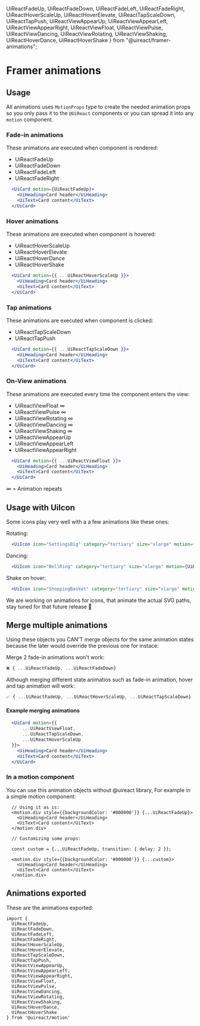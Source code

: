  UiReactFadeUp,
  UiReactFadeDown,
  UiReactFadeLeft,
  UiReactFadeRight,
  UiReactHoverScaleUp,
  UiReactHoverElevate,
  UiReactTapScaleDown,
  UiReactTapPush,
  UiReactViewAppearUp,
  UiReactViewAppearLeft,
  UiReactViewAppearRight,
  UiReactViewFloat,
  UiReactViewPulse,
  UiReactViewDancing,
  UiReactViewRotating,
  UiReactViewShaking,
  UiReactHoverDance,
  UiReactHoverShake
} from "@uireact/framer-animations";


# Framer animations
<Metadata packageName='framer-animations' packageJson={packageJson} description='Set of basic framer motion props that have animations configured to quickly re use animation objects through multiple components.' includeInformation />

## Usage

All animations uses `MotionProps` type to create the needed animation props so you only pass it to the `@UiReact` components or
you can spread it into any `motion` component.

### Fade-in animations

These animations are executed when component is rendered:

- UiReactFadeUp
- UiReactFadeDown 
- UiReactFadeLeft
- UiReactFadeRight

```jsx live scope={{ UiCard, UiHeading, UiText, UiReactFadeUp, UiReactFadeDown, UiReactFadeLeft, UiReactFadeRight }}
  <UiCard motion={UiReactFadeUp}>
    <UiHeading>Card header</UiHeading>
    <UiText>Card content</UiText>
  </UiCard>
```

### Hover animations

These animations are executed when component is hovered:

- UiReactHoverScaleUp 
- UiReactHoverElevate 
- UiReactHoverDance
- UiReactHoverShake

```jsx live scope={{ UiCard, UiHeading, UiText, UiReactHoverScaleUp, UiReactHoverElevate, UiReactHoverDance, UiReactHoverShake }}
  <UiCard motion={{ ...UiReactHoverScaleUp }}>
    <UiHeading>Card header</UiHeading>
    <UiText>Card content</UiText>
  </UiCard>
```

### Tap animations

These animations are executed when component is clicked:

- UiReactTapScaleDown
- UiReactTapPush

```jsx live scope={{ UiCard, UiHeading, UiText, UiReactTapScaleDown, UiReactTapPush }}
  <UiCard motion={{ ...UiReactTapScaleDown }}>
    <UiHeading>Card header</UiHeading>
    <UiText>Card content</UiText>
  </UiCard>
```

### On-View animations

These animations are executed every time the component enters the view:

- UiReactViewFloat 	&#8734;
- UiReactViewPulse 	&#8734;
- UiReactViewRotating &#8734;
- UiReactViewDancing &#8734;
- UiReactViewShaking &#8734;
- UiReactViewAppearUp
- UiReactViewAppearLeft
- UiReactViewAppearRight

```jsx live scope={{ UiCard, UiHeading, UiText, UiReactViewFloat, UiReactViewPulse, UiReactViewAppearUp, UiReactViewAppearLeft, UiReactViewAppearRight, UiReactViewRotating, UiReactViewShaking, UiReactViewDancing }}
  <UiCard motion={{ ...UiReactViewFloat }}>
    <UiHeading>Card header</UiHeading>
    <UiText>Card content</UiText>
  </UiCard>
```

&#8734; = Animation repeats

## Usage with UiIcon

Some icons play very well with a a few animations like these ones:

Rotating:

```jsx live scope={{UiIcon, UiReactViewRotating}}
  <UiIcon icon="SettingsBig" category="tertiary" size="xlarge" motion={UiReactViewRotating} />
```

Dancing:

```jsx live scope={{UiIcon, UiReactViewDancing}}
  <UiIcon icon="BellRing" category="tertiary" size="xlarge" motion={UiReactViewDancing} />
```

Shake on hover:

```jsx live scope={{UiIcon, UiReactHoverShake}}
  <UiIcon icon="ShoppingBasket" category="tertiary" size="xlarge" motion={UiReactHoverShake} />
```

We are working on animations for icons, that animate the actual SVG paths, stay tuned for that future release 🚀

## Merge multiple animations

Using these objects you CAN'T merge objects for the same animation states because the later would override the previous one for instace:

Merge 2 fade-in animations won't work:

```ts
❌ { ...UiReactFadeUp, ...UiReactFadeDown}
```

Although merging different state animatios such as fade-in animation, hover and tap animation will work:

```ts
✅ { ...UiReactFadeUp, ...UiReactHoverScaleUp, ...UiReactTapScaleDown}
```
#### Example merging animations

```jsx live scope={{ UiCard, UiHeading, UiText, UiReactViewFloat, UiReactTapScaleDown, UiReactHoverScaleUp }}
  <UiCard motion={{ 
      ...UiReactViewFloat, 
      ...UiReactTapScaleDown, 
      ...UiReactHoverScaleUp
  }}>
    <UiHeading>Card header</UiHeading>
    <UiText>Card content</UiText>
  </UiCard>
```

### In a motion component
You can use this animation objects without @uireact library, For example in a simple motion component: 

```tsx
  // Using it as is:
  <motion.div style={{backgroundColor: '#000000'}} {...UiReactFadeUp}>
    <UiHeading>Card header</UiHeading>
    <UiText>Card content</UiText>
  </motion.div>

  // Customizing some props:

  const custom = {...UiReactFadeUp, transition: { delay: 2 }};

  <motion.div style={{backgroundColor: '#000000'}} {...custom}>
    <UiHeading>Card header</UiHeading>
    <UiText>Card content</UiText>
  </motion.div>
```

## Animations exported

These are the animations exported:

```tsx
import {
  UiReactFadeUp,
  UiReactFadeDown,
  UiReactFadeLeft,
  UiReactFadeRight,
  UiReactHoverScaleUp,
  UiReactHoverElevate,
  UiReactTapScaleDown,
  UiReactTapPush,
  UiReactViewAppearUp,
  UiReactViewAppearLeft,
  UiReactViewAppearRight,
  UiReactViewFloat,
  UiReactViewPulse,
  UiReactViewDancing,
  UiReactViewRotating,
  UiReactViewShaking,
  UiReactHoverDance,
  UiReactHoverShake
} from '@uireact/motion'
```
